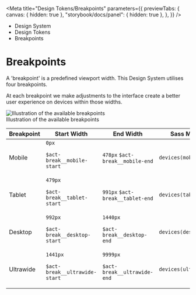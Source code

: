 
<Meta
	title="Design Tokens/Breakpoints"
	parameters={{
		previewTabs: {
			canvas: { hidden: true },
			"storybook/docs/panel": { hidden: true },
		},
	}}
/>

<div className="act-docs-container">
	<Masthead />
	<div className="act-flex act-flex-light-purple">
		<div className="act-flex__container act-flex__container-padding-trim">
			<div className="act-flex__grid">
				<div className="act-flex__row">
					<div className="act-col act-col-sm-12">
						<div className="act-box">
							<div className="act-breadcrumbs">
								<ul className="act-breadcrumbs__container">
									<li className="act-breadcrumbs__crumb act-h6">
										<LinkTo
											className="act-breadcrumbs__crumb__link"
											kind="system-introduction--page"
										>
											Design System <i className="fa-solid fa-angle-right"></i>
										</LinkTo>
									</li>
									<li className="act-breadcrumbs__crumb act-h6">
										<LinkTo
											className="act-breadcrumbs__crumb__link"
											kind="design-tokens-overview--page"
										>
											Design Tokens <i className="fa-solid fa-angle-right"></i>
										</LinkTo>
									</li>
									<li className="act-breadcrumbs__crumb act-h6">
										<LinkTo
											className="act-breadcrumbs__crumb__link"
											kind="design-tokens-breakpoints--page"
										>
											Breakpoints <i className="fa-solid fa-angle-right"></i>
										</LinkTo>
									</li>
								</ul>
							</div>
							<h1>Breakpoints</h1>
						</div>
					</div>
				</div>
			</div>
		</div>
	</div>
	<div className="act-flex">
		<div className="act-flex__container">
			<div className="act-flex__grid">
				<div className="act-flex__row">
					<div className="act-col act-col-sm-12">
						<div className="act-box">
							<p>
								A 'breakpoint' is a predefined viewport width. This Design
								System utilises four breakpoints.
							</p>
							<p>
								At each breakpoint we make adjustments to the interface create a
								better user experience on devices within those widths.
							</p>
							<div className="act-img">
								<img
									src="/images/2-design-tokens-breakpoints-1.png"
									alt="Illustration of the available breakpoints"
								/>
								<div className="act-img__description act-p-small">
									<i class="fa-solid fa-circle-info"></i> Illustration of the available
									breakpoints
								</div>
							</div>
							<div className="act-table-container">
								<table className="act-table">
									<thead>
										<tr>
											<th>Breakpoint</th>
											<th>Start Width</th>
											<th>End Width</th>
											<th>Sass Mixin</th>
										</tr>
									</thead>
									<tbody>
										<tr>
											<td>Mobile</td>
											<td>
												<code>0px</code>
												<code className="sass-var">
													$act-break__mobile-start
												</code>
											</td>
											<td>
												<code>478px</code>
												<code className="sass-var">$act-break__mobile-end</code>
											</td>
											<td>
												<code className="sass-var">devices(mobile)</code>
											</td>
										</tr>
										<tr>
											<td>Tablet</td>
											<td>
												<code>479px</code>
												<code className="sass-var">
													$act-break__tablet-start
												</code>
											</td>
											<td>
												<code>991px</code>
												<code className="sass-var">$act-break__tablet-end</code>
											</td>
											<td>
												<code className="sass-var">devices(tablet)</code>
											</td>
										</tr>
										<tr>
											<td>Desktop</td>
											<td>
												<code>992px</code>
												<code className="sass-var">
													$act-break__desktop-start
												</code>
											</td>
											<td>
												<code>1440px</code>
												<code className="sass-var">
													$act-break__desktop-end
												</code>
											</td>
											<td>
												<code className="sass-var">devices(desktop)</code>
											</td>
										</tr>
										<tr>
											<td>Ultrawide</td>
											<td>
												<code>1441px</code>
												<code className="sass-var">
													$act-break__ultrawide-start
												</code>
											</td>
											<td>
												<code>9999px</code>
												<code className="sass-var">
													$act-break__ultrawide-end
												</code>
											</td>
											<td>
												<code className="sass-var">devices(ultrawide)</code>
											</td>
										</tr>
									</tbody>
								</table>
							</div>
						</div>
					</div>
				</div>
			</div>
		</div>
	</div>
	<AoC />
	<Footer />
</div>
